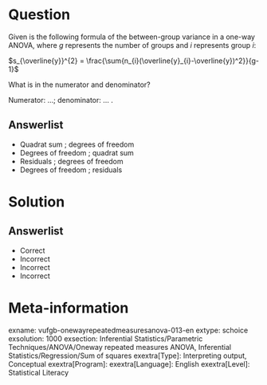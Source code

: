 Question
========

Given is the following formula of the between-group variance in a one-way ANOVA, where *g* represents the number of groups and *i* represents group *i*:

$s_{\overline{y}}^{2} = \frac{\sum{n_{i}(\overline{y}_{i}-\overline{y})^2}}{g-1}$

What is in the numerator and denominator?

Numerator: ...; denominator: ... .

  
Answerlist
----------
* Quadrat sum ; degrees of freedom
* Degrees of freedom ; quadrat sum
* Residuals ; degrees of freedom
* Degrees of freedom ; residuals

Solution
========

Answerlist
----------
* Correct
* Incorrect
* Incorrect
* Incorrect

Meta-information
================
exname: vufgb-onewayrepeatedmeasuresanova-013-en
extype: schoice
exsolution: 1000
exsection: Inferential Statistics/Parametric Techniques/ANOVA/Oneway repeated measures ANOVA, Inferential Statistics/Regression/Sum of squares
exextra[Type]: Interpreting output, Conceptual
exextra[Program]: 
exextra[Language]: English
exextra[Level]: Statistical Literacy
